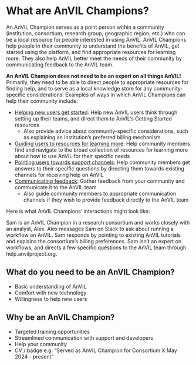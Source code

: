 # What are AnVIL Champions?

An AnVIL Champion serves as a point person within a community (institution, consortium, research group, geographic region, etc.) who can be a local resource for people interested in using AnVIL. AnVIL Champions help people in their community to understand the benefits of AnVIL, get started using the platform, and find appropriate resources for learning more. They also help AnVIL better meet the needs of their community by communicating feedback to the AnVIL team.

**An AnVIL Champion does not need to be an expert on all things AnVIL!** Primarily, they need to be able to direct people to appropriate resources for finding help, and to serve as a local knowledge store for any community-specific considerations. Examples of ways in which AnVIL Champions can help their community include:

- [Helping new users get started](#onboard): Help new AnVIL users think through setting up their teams, and direct them to AnVIL’s Getting Started resources
  - Also provide advice about community-specific considerations, such as explaining an institution’s preferred billing mechanism
- [Guiding users to resources for learning more](#learn): Help community members find and navigate to the broad collection of resources for learning more about how to use AnVIL for their specific needs
- [Pointing users towards support channels](#help): Help community members get answers to their specific questions by directing them towards existing channels for receiving help on AnVIL
- [Communicating feedback](#communicate): Gather feedback from your community and communicate it to the AnVIL team
  - Also guide community members to appropriate communication channels if they wish to provide feedback directly to the AnVIL team

::: {.reflection}
Here is what AnVIL Champions' interactions might look like:

Sam is an AnVIL Champion in a research consortium and works closely with an analyst, Alex. Alex messages Sam on Slack to ask about running a workflow on AnVIL. Sam responds by pointing to existing AnVIL tutorials and explains the consortium's billing preferences. Sam isn't an expert on workflows, and directs a few specific questions to the AnVIL team through help.anvilproject.org.
:::

## What do you need to be an AnVIL Champion?

- Basic understanding of AnVIL
- Comfort with new technology
- Willingness to help new users

## Why be an AnVIL Champion?

- Targeted training opportunities
- Streamlined communication with support and developers
- Help your community
- CV / badge e.g. "Served as AnVIL Champion for Consortium X May 2024 - present"

